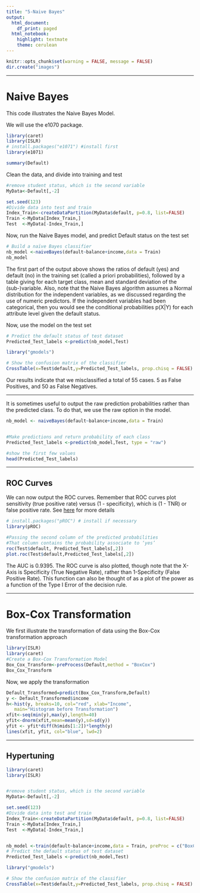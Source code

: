 ```yaml
---
title: "5-Naive Bayes"
output:
  html_document:
    df_print: paged
  html_notebook:
    highlight: textmate
    theme: cerulean
---
```


```r
knitr::opts_chunk$set(warning = FALSE, message = FALSE)
dir.create("images")
```

***

# Naive Bayes

This code illustrates the Naive Bayes Model.

We will use the e1070 package.
```r
library(caret)
library(ISLR)
# install.packages("e1071") #install first
library(e1071)  

summary(Default)
```

Clean the data, and divide into training and test
```r
#remove student status, which is the second variable
MyData<-Default[,-2]

set.seed(123)
#Divide data into test and train
Index_Train<-createDataPartition(MyData$default, p=0.8, list=FALSE)
Train <-MyData[Index_Train,]
Test  <-MyData[-Index_Train,]
```

Now, run the Naive Bayes model, and predict Default status on the test set
```r
# Build a naïve Bayes classifier
nb_model <-naiveBayes(default~balance+income,data = Train)
nb_model
```

The first part of the output above shows the ratios of default (yes) and default (no) in the training set (called a priori probabilities), followed by a table giving for each target class, mean and standard deviation of the (sub-)variable. Also, note that the Naive Bayes algorithm assumes a Normal distribution for the independent variables, as we discussed regarding the use of numeric predictors. If the independent variables had been categorical, then you would see the conditional probabilities p(X|Y) for each attribute level given the default status.

Now, use the model on the test set
```r
# Predict the default status of test dataset 
Predicted_Test_labels <-predict(nb_model,Test)

library("gmodels")

# Show the confusion matrix of the classifier
CrossTable(x=Test$default,y=Predicted_Test_labels, prop.chisq = FALSE) 
```

Our results indicate that we misclassified a total of 55 cases. 5 as False Positives, and 50 as False Negatives.

***

It is sometimes useful to output the raw prediction probabilities rather than the predicted class. To do that, we use the raw option in the model.
```r
nb_model <- naiveBayes(default~balance+income,data = Train)


#Make predictions and return probability of each class
Predicted_Test_labels <-predict(nb_model,Test, type = "raw")

#show the first few values 
head(Predicted_Test_labels)

```

***

## ROC Curves

We can now output the ROC curves. Remember that ROC curves plot sensitivity (true positive rate) versus (1 - specificity), which is (1 - TNR) or false positive rate. See [here](https://en.wikipedia.org/wiki/Receiver_operating_characteristic)  for more details 

```r
# install.packages("pROC") # install if necessary
library(pROC)

#Passing the second column of the predicted probabilities 
#That column contains the probability associate to ‘yes’
roc(Test$default, Predicted_Test_labels[,2])
plot.roc(Test$default,Predicted_Test_labels[,2])
```

The AUC is 0.9395. The ROC curve is also plotted, though note that the X-Axis is Specificity (True Negative Rate), rather than 1-Specificity (False Positive Rate). This function can also be thought of as a plot of the power as a function of the Type I Error of the decision rule.

***

# Box-Cox Transformation

We first illustrate the transformation of data using the Box-Cox transformation approach
```r
library(ISLR)
library(caret)
#Create a Box-Cox Transformation Model
Box_Cox_Transform<-preProcess(Default,method = "BoxCox")
Box_Cox_Transform
```
 Now, we apply the transformation
```r
Default_Transformed=predict(Box_Cox_Transform,Default)
y <- Default_Transformed$income
h<-hist(y, breaks=10, col="red", xlab="Income",
   main="Histogram before Transformation")
xfit<-seq(min(y),max(y),length=40)
yfit<-dnorm(xfit,mean=mean(y),sd=sd(y))
yfit <- yfit*diff(h$mids[1:2])*length(y)
lines(xfit, yfit, col="blue", lwd=2) 
```

***

## Hypertuning

```r
library(caret)
library(ISLR)


#remove student status, which is the second variable
MyData<-Default[,-2]

set.seed(123)
#Divide data into test and train
Index_Train<-createDataPartition(MyData$default, p=0.8, list=FALSE)
Train <-MyData[Index_Train,]
Test  <-MyData[-Index_Train,]


nb_model <-train(default~balance+income,data = Train, preProc = c("BoxCox", "center", "scale"))
# Predict the default status of test dataset 
Predicted_Test_labels <-predict(nb_model,Test)

library("gmodels")

# Show the confusion matrix of the classifier
CrossTable(x=Test$default,y=Predicted_Test_labels, prop.chisq = FALSE) 
```


